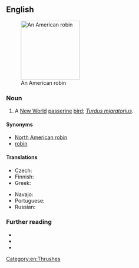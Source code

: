 ==English==
[[Image:American Robin 2006.jpg|thumb|160px|An American robin]]

===Noun===
{{en-noun}}

# A [[New World]] [[passerine]] [[bird]]; ''[[Turdus migratorius]]''.

====Synonyms====
* [[North American robin]]
* [[robin]]

====Translations====
{{trans-top|''Turdus migratorius''}}
* Czech: {{t|cs|drozd stěhovavý}}
* Finnish: {{t+|fi|punarintarastas}}
* Greek: {{t|el|αμερικανικός κοκκινολαίμης|m}}
{{trans-mid}}
* Navajo: {{t|nv|téél halchíʼí}}
* Portuguese: {{t|pt|tordo americano|m}}
* Russian: {{t|ru|стра́нствующий дрозд|m}}
{{trans-bottom}}

===Further reading===
* {{pedia}}
* {{specieslite|Turdus migratorius|i=1}}
* {{comcatlite|Turdus migratorius|i=1}}

[[Category:en:Thrushes]]
